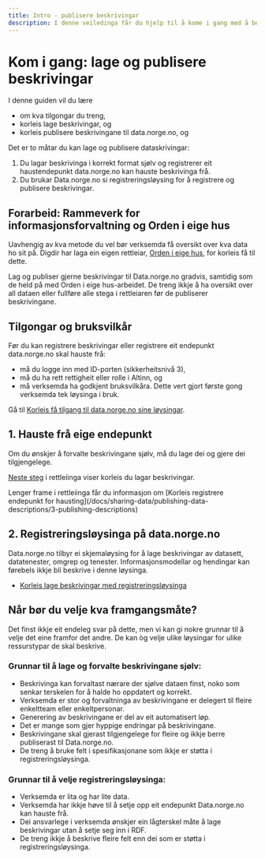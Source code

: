 ```yaml
---
title: Intro - publisere beskrivingar
description: I denne veiledinga får du hjelp til å kome i gang med å beskrive data og publisere beskrivinga til data.norge.no.
---
```


# Kom i gang: lage og publisere beskrivingar

I denne guiden vil du lære

-   om kva tilgongar du treng,
-   korleis lage beskrivingar, og
-   korleis publisere beskrivingane til data.norge.no, og

<Divider />

Det er to måtar du kan lage og publisere dataskrivingar:

1. Du lagar beskrivinga i korrekt format sjølv og registrerer eit haustendepunkt data.norge.no kan hauste beskrivinga frå.
2. Du brukar Data.norge.no si registreringsløysing for å registrere og publisere beskrivingar.

## Forarbeid: Rammeverk for informasjonsforvaltning og Orden i eige hus

Uavhengig av kva metode du vel bør verksemda få oversikt over kva data ho sit på. Digdir har laga ein eigen rettleiar, [Orden i eige hus](https://www.digdir.no/informasjonsforvaltning/veileder-orden-i-eget-hus/2716), for korleis få til dette.

Lag og publiser gjerne beskrivingar til Data.norge.no gradvis, samtidig som de held på med Orden i eige hus-arbeidet. De treng ikkje å ha oversikt over all dataen eller fullføre alle stega i rettleiaren før de publiserer beskrivingane.

## Tilgongar og bruksvilkår

Før du kan registrere beskrivingar eller registrere eit endepunkt data.norge.no skal hauste frå:

-   må du logge inn med ID-porten (sikkerheitsnivå 3),
-   må du ha rett rettigheit eller rolle i Altinn, og
-   må verksemda ha godkjent bruksvilkåra. Dette vert gjort første gong verksemda tek løysinga i bruk.

<Alert size='sm'>Gå til [Korleis få tilgang til data.norge.no sine løysingar](/docs/login-and-access).</Alert>

## 1. Hauste frå eige endepunkt

Om du ønskjer å forvalte beskrivingane sjølv, må du lage dei og gjere dei tilgjengelege.

[Neste steg](/docs/sharing-data/publishing-data-descriptions/1-creating-descriptions-self) i rettleiinga viser korleis du lagar beskrivingar.

<Alert size='sm'>
    Lenger frame i rettleiinga får du informasjon om [Korleis registrere endepunkt for
    hausting](/docs/sharing-data/publishing-data-descriptions/3-publishing-descriptions)
</Alert>

## 2. Registreringsløysinga på data.norge.no

Data.norge.no tilbyr ei skjemaløysing for å lage beskrivingar av datasett, datatenester, omgrep og tenester. Informasjonsmodellar og hendingar kan førebels ikkje bli beskrive i denne løysinga.

-   [Korleis lage beskrivingar med registreringsløysinga](/docs/sharing-data/publishing-data-descriptions/2-creating-descriptions-registration)

## Når bør du velje kva framgangsmåte?

Det finst ikkje eit endeleg svar på dette, men vi kan gi nokre grunnar til å velje det eine framfor det andre. De kan òg velje ulike løysingar for ulike ressurstypar de skal beskrive.

### Grunnar til å lage og forvalte beskrivingane sjølv:

-   Beskrivinga kan forvaltast nærare der sjølve dataen finst, noko som senkar terskelen for å halde ho oppdatert og korrekt.
-   Verksemda er stor og forvaltninga av beskrivingane er delegert til fleire enkeltteam eller enkeltpersonar.
-   Generering av beskrivingane er del av eit automatisert løp.
-   Det er mange som gjer hyppige endringar på beskrivingane.
-   Beskrivingane skal gjerast tilgjengelege for fleire og ikkje berre publiserast til Data.norge.no.
-   De treng å bruke felt i spesifikasjonane som ikkje er støtta i registreringsløysinga.

### Grunnar til å velje registreringsløysinga:

-   Verksemda er lita og har lite data.
-   Verksemda har ikkje høve til å setje opp eit endepunkt Data.norge.no kan hauste frå.
-   Dei ansvarlege i verksemda ønskjer ein lågterskel måte å lage beskrivingar utan å setje seg inn i RDF.
-   De treng ikkje å beskrive fleire felt enn dei som er støtta i registreringsløysinga.

